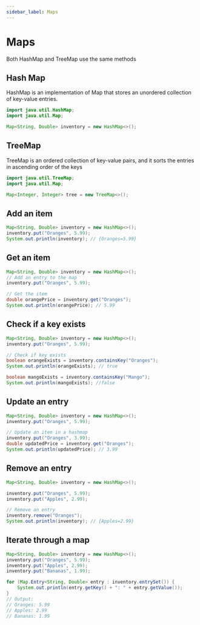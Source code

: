```yaml
---
sidebar_label: Maps
---
```


# Maps

Both HashMap and TreeMap use the same methods

## Hash Map

HashMap is an implementation of Map that stores an unordered collection of key-value entries.

```java
import java.util.HashMap;
import java.util.Map;

Map<String, Double> inventory = new HashMap<>();
```


## TreeMap

TreeMap is an ordered collection of key-value pairs, and it sorts the entries in ascending order of the keys

```java
import java.util.TreeMap;
import java.util.Map;

Map<Integer, Integer> tree = new TreeMap<>();
```

## Add an item

```java
Map<String, Double> inventory = new HashMap<>();
inventory.put("Oranges", 5.99);
System.out.println(inventory); // {Oranges=5.99}
```

## Get an item

```java
Map<String, Double> inventory = new HashMap<>();
// Add an entry to the map
inventory.put("Oranges", 5.99);

// Get the item
double orangePrice = inventory.get("Oranges");
System.out.println(orangePrice); // 5.99
```

## Check if a key exists

```java
Map<String, Double> inventory = new HashMap<>();
inventory.put("Oranges", 5.99);

// Check if key exists
boolean orangeExists = inventory.containsKey("Oranges");
System.out.println(orangeExists); // true

boolean mangoExists = inventory.containsKey("Mango");
System.out.println(mangoExists); //false
```

## Update an entry

```java
Map<String, Double> inventory = new HashMap<>();
inventory.put("Oranges", 5.99);

// Update an item in a hashmap
inventory.put("Oranges", 3.99);
double updatedPrice = inventory.get("Oranges");
System.out.println(updatedPrice); // 3.99
```

## Remove an entry

```java
Map<String, Double> inventory = new HashMap<>();

inventory.put("Oranges", 5.99);
inventory.put("Apples", 2.99);

// Remove an entry
inventory.remove("Oranges");
System.out.println(inventory); // {Apples=2.99}
```

## Iterate through a map

```java
Map<String, Double> inventory = new HashMap<>();
inventory.put("Oranges", 5.99);
inventory.put("Apples", 2.99);
inventory.put("Bananas", 1.99);

for (Map.Entry<String, Double> entry : inventory.entrySet()) {
    System.out.println(entry.getKey() + ": " + entry.getValue());
}
// Output:
// Oranges: 5.99
// Apples: 2.99
// Bananas: 1.99
```